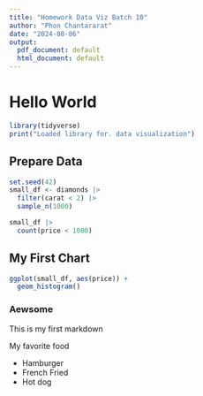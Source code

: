 ```yaml
---
title: "Homework Data Viz Batch 10"
author: "Phon Chantararat"
date: "2024-08-06"
output:
  pdf_document: default
  html_document: default
---
```


# Hello World

```r
library(tidyverse)
print("Loaded library for. data visualization")
```

## Prepare Data
```r
set.seed(42)
small_df <- diamonds |>
  filter(carat < 2) |>
  sample_n(1000)

small_df |>
  count(price < 1000)
```

## My First Chart
```r
ggplot(small_df, aes(price)) +
  geom_histogram()
```

### Aewsome

This is my first markdown

My favorite food

- Hamburger
- French Fried
- Hot dog